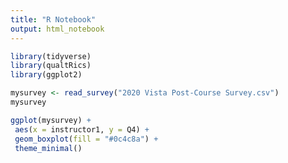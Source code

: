 ```yaml
---
title: "R Notebook"
output: html_notebook
---
```


```r
library(tidyverse)
library(qualtRics)
library(ggplot2)
```


```r
mysurvey <- read_survey("2020 Vista Post-Course Survey.csv")
mysurvey 

```
```r
ggplot(mysurvey) +
 aes(x = instructor1, y = Q4) +
 geom_boxplot(fill = "#0c4c8a") +
 theme_minimal()
```




